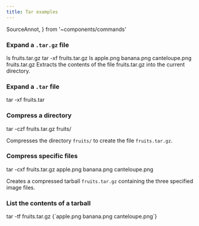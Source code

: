 ```yaml
---
title: Tar examples
---
```

  SourceAnnot,
} from '~components/commands'

### Expand a `.tar.gz` file

<CommandSession>
<Command>ls</Command>
<CommandOutput>fruits.tar.gz</CommandOutput>
<Command>tar -<Flag 
  short='x' long='extract' gloss='extract files from an archive' kw={1}
  >x</Flag><Flag
  short='f' long='file' 
  kw={2}
  >f</Flag> fruits.tar.gz</Command>
<Command>ls</Command>
<CommandOutput>apple.png banana.png canteloupe.png fruits.tar.gz</CommandOutput>
</CommandSession>

<Gloss>
<Kw kw={1}>Extracts</Kw> the contents of the <Kw kw={2}>file</Kw> <FileRef>fruits.tar.gz</FileRef> into the current directory.
</Gloss>

### Expand a `.tar` file

<CommandSession>
<Command>tar -xf fruits.tar</Command>
</CommandSession>

### Compress a directory

<CommandSession>
<Command>tar -<Flag
  kw={2} short='c' long='create' gloss='create a new archive'
>c</Flag><Flag
  kw={3} short='z' long='gzip' gloss='use gzip compression'
>z</Flag>f fruits.tar.gz fruits/</Command>
</CommandSession>

<Kw kw={3}>Compresses</Kw> the directory  <code>fruits/</code> to <Kw kw={2}>create</Kw> the file <code>fruits.tar.gz</code>.

### Compress specific files

<CommandSession>
<Command>tar -cxf fruits.tar.gz apple.png banana.png canteloupe.png</Command>
</CommandSession>

Creates a compressed tarball `fruits.tar.gz` containing the three specified image files.

### List the contents of a tarball

<CommandSession>
<Command>tar -<Flag
  kw={1} short='t' long='list' gloss='list the contents of an archive'
>t</Flag>f fruits.tar.gz</Command>
<CommandOutput>{`apple.png
banana.png
canteloupe.png`}
</CommandOutput>
</CommandSession>

